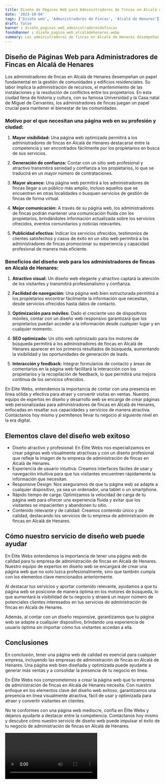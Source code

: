 ```yaml
---
title: Diseño de Páginas Web para Administradores de Fincas en Alcalá de Henares
date: '2023-10-04'
tags: ['Diseño web', 'Administradores de Fincas', 'Alcalá de Henares']
draft: false
banner : diseño_paginas_web_administradoresdefincas
fondoBanner : diseño_pagina_web_alcaládehenares.webp
summary: Los administradores de fincas en Alcalá de Henares desempeñan un papel fundamental en la gestión de comunidades y edificios residenciales. Su labor implica la administración de recursos, el mantenimiento de las instalaciones y la resolución de conflictos entre los propietarios. En esta ciudad llena de historia y cultura, con su famosa Universidad y la Casa natal de Miguel de Cervantes, los administradores de fincas juegan un papel crucial para mantener el bienestar de las comunidades.
---
```


## Diseño de Páginas Web para Administradores de Fincas en Alcalá de Henares

Los administradores de fincas en Alcalá de Henares desempeñan un papel fundamental en la gestión de comunidades y edificios residenciales. Su labor implica la administración de recursos, el mantenimiento de las instalaciones y la resolución de conflictos entre los propietarios. En esta ciudad llena de historia y cultura, con su famosa Universidad y la Casa natal de Miguel de Cervantes, los administradores de fincas juegan un papel crucial para mantener el bienestar de las comunidades.

### Motivo por el que necesitan una página web en su profesión y ciudad:

1. **Mayor visibilidad:** Una página web optimizada permitirá a los administradores de fincas en Alcalá de Henares destacarse entre la competencia y ser encontrados fácilmente por los propietarios en busca de sus servicios.

2. **Generación de confianza:** Contar con un sitio web profesional y atractivo transmitirá seriedad y confianza a los propietarios, lo que se traducirá en un mayor número de contrataciones.

3. **Mayor alcance:** Una página web permitirá a los administradores de fincas llegar a un público más amplio, incluso aquellos que se encuentren en otras localidades o busquen servicios de gestión de fincas de forma virtual.

4. **Mejor comunicación:** A través de su página web, los administradores de fincas podrán mantener una comunicación fluida con los propietarios, brindándoles información actualizada sobre los servicios ofrecidos, eventos comunitarios y noticias relevantes.

5. **Publicidad efectiva:** Indicar los servicios ofrecidos, testimonios de clientes satisfechos y casos de éxito en un sitio web permitirá a los administradores de fincas promocionar su experiencia y capacidad profesional de manera más eficiente.

### Beneficios del diseño web para los administradores de fincas en Alcalá de Henares:

1. **Atractivo visual:** Un diseño web elegante y atractivo captará la atención de los visitantes y transmitirá profesionalismo y confianza.

2. **Facilidad de navegación:** Una página web bien estructurada permitirá a los propietarios encontrar fácilmente la información que necesitan, desde servicios ofrecidos hasta datos de contacto.

3. **Optimización para móviles:** Dado el creciente uso de dispositivos móviles, contar con un diseño web responsivo garantizará que los propietarios puedan acceder a la información desde cualquier lugar y en cualquier momento.

4. **SEO optimizado:** Un sitio web optimizado para los motores de búsqueda permitirá a los administradores de fincas en Alcalá de Henares aparecer en los primeros resultados de búsqueda, aumentando la visibilidad y las oportunidades de generación de leads.

5. **Interacción y feedback:** Integrar formularios de contacto y áreas de comentarios en la página web facilitará la interacción con los propietarios y la recopilación de feedback, lo que permitirá una mejora continua de los servicios ofrecidos.

En Elite Webs, entendemos la importancia de contar con una presencia en línea sólida y efectiva para atraer y convertir visitas en ventas. Nuestro equipo de expertos en diseño y desarrollo web se encarga de crear páginas web personalizadas para administradores de fincas en Alcalá de Henares, enfocadas en resaltar sus capacidades y servicios de manera atractiva. Contáctanos hoy mismo y permítenos llevar tu negocio al siguiente nivel en la era digital.

<GifSeo />

<Cta />

## Elementos clave del diseño web exitoso

- Diseño atractivo y profesional: En Élite Webs nos especializamos en crear páginas web visualmente atractivas y con un diseño profesional que refleje la imagen de tu empresa de administración de fincas en Alcalá de Henares. 
- Experiencia de usuario intuitiva: Creamos interfaces fáciles de usar y navegación intuitiva para que tus visitantes encuentren rápidamente la información que necesitan. 
- Responsive Design: Nos aseguramos de que tu página web se adapte a cualquier dispositivo, ya sea un ordenador, una tablet o un smartphone. 
- Rápido tiempo de carga: Optimizamos la velocidad de carga de tu página web para ofrecer una experiencia fluida y evitar que los visitantes se impacienten y abandonen tu sitio. 
- Contenido relevante y de calidad: Creamos contenido único y de calidad, destacando los servicios de tu empresa de administración de fincas en Alcalá de Henares. 

## Cómo nuestro servicio de diseño web puede ayudar

En Élite Webs entendemos la importancia de tener una página web de calidad para tu empresa de administración de fincas en Alcalá de Henares. Nuestro equipo de expertos en diseño web se encargará de crear una página web que no solo luzca profesionalmente, sino que también cumpla con los elementos clave mencionados anteriormente.

Al destacar tus servicios y aportar contenido relevante, ayudamos a que tu página web se posicione de manera óptima en los motores de búsqueda, lo que aumentará la visibilidad de tu negocio y atraerá un mayor número de potenciales clientes interesados en tus servicios de administración de fincas en Alcalá de Henares.

Además, al contar con un diseño responsive, garantizamos que tu página web se adapte a cualquier dispositivo, brindando una experiencia de usuario óptima sin importar cómo tus visitantes accedan a ella.

## Conclusiones

En conclusión, tener una página web de calidad es esencial para cualquier empresa, incluyendo las empresas de administración de fincas en Alcalá de Henares. Una página web bien diseñada y optimizada puede ayudarte a generar más ventas y a consolidar la presencia de tu negocio en línea.

En Élite Webs nos comprometemos a crear la página web que tu empresa de administración de fincas en Alcalá de Henares necesita. Con nuestro enfoque en los elementos clave del diseño web exitoso, garantizamos una presencia en línea visualmente atractiva, fácil de usar y optimizada para atraer y convertir visitantes en clientes.

No te conformes con una página web mediocre, confía en Élite Webs y déjanos ayudarte a destacar entre la competencia. Contáctanos hoy mismo y descubre cómo nuestro servicio de diseño web puede impulsar el éxito de tu negocio de administración de fincas en Alcalá de Henares.

<Video />

<CtaBot job='Administradores de Fincas' city='Alcalá de Henares'/>

<Gmaps query='Alcalá de Henares+españa+maps' />